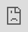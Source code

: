 ```yaml
---
title: "Aviation Intelligence Unit Portal"
date: "2018-02-07T11:26:51+01:00"
---
```


<style type="text/css">
  .img-responsive {
      margin: 0 auto;
      max-width: 75%
  }
  
  .resp-container {
      position: relative;
      overflow: hidden;
      padding-top: 50.0%;
  }
  
  .resp-iframe {
      position: absolute;
      top: 0;
      left: 0;
      width: 100%;
      height: 110%;
      border: 0;
  }
      
  .Scorecard_subt {
    margin: 0px; 
    padding-bottom: 0px;  
    text-align: left; 
    color:#7f7f7f
  }

  .Scorecard_net {
    margin: 0px; 
    padding-bottom: 0px;
    font-weight: bold;  
    text-align: left;
    color: #0070c0; 
    
  }


.col-4 {
  margin: 0px;
  padding: 0px;
  text-align: right;
}

.w3-container {
  border-radius: 5px; 
  background-color: #d9e1f2;
  padding: 0.5em;

</style>

<!-- script for traffic figures -->
<!-- <script type="text/javascript" src="https://www.gstatic.com/charts/loader.js"></script> -->

<script type="text/javascript">
async function fetchLatestNetworkSituation() {
    const apiUrl = 'https://aiu-portal.pockethost.io/api/collections/network_situation/records?sort=-date&perPage=1&skipTotal=1';
    try {
        const response = await fetch(apiUrl);
        if (!response.ok) {
            throw new Error(`API call failed: ${response.status}`);
        }
        const data = await response.json();
        return data.items[0]; // Assuming the latest entry is what we need
    } catch (error) {
        console.error("Failed to fetch latest network situation:", error);
        // Implement any fallback logic or error handling here
        return null;
    }
}

async function updateNetworkSituationOnPage() {
    const latestData = await fetchLatestNetworkSituation();
    if (latestData) {
        <!-- // Extract the year and month from the latest data's date -->
        const latestDate = new Date(latestData.date);
        const year = latestDate.getFullYear();
        const month = latestDate.getMonth();
        <!-- // Calculate month of the first day of the week -->
        const firstDateWeek = new Date();
        firstDateWeek.setDate(latestDate.getDate() - 6);
        const monthFirstdateWeek = firstDateWeek.getMonth();
        <!-- // Correctly construct the date range string -->
        const starty2dDateString = (month == 0 ? `1` :  `1 Jan`); // Fixed start of the year
        const endDateString = `${('' + latestDate.getDate()).slice(-2)} ${latestDate.toLocaleString('default', { month: 'short' })} ${year}`;
        const dateString = `${endDateString}`;
        const datey2dRangeString = `${starty2dDateString} - ${endDateString}`;
        <!-- //calculate 1st day of rolling week and string -->
        const startweekDateString = (month == monthFirstdateWeek ? `${('' + latestDate.getDate()).slice(-2) - 6}` :  `${('' + latestDate.getDate()).slice(-2) - 6} ${latestDate.toLocaleString('default', { month: 'short' })}`);
        const dateweekRangeString = `${startweekDateString} - ${endDateString}`;
        <!-- // Update webpage elements with the latest data, rounding numbers to integers -->
        document.getElementById("day_text_title").innerHTML = dateString;
        document.getElementById("day_text").innerHTML = dateString;
        document.getElementById("week_text").innerHTML = dateweekRangeString;
        document.getElementById("y2d_text").innerHTML = datey2dRangeString;
        document.getElementById("day_traffic").innerHTML = Math.round(latestData.day_traffic).toLocaleString();
        document.getElementById("week_traffic").innerHTML = Math.round(latestData.avg_week_traffic).toLocaleString();
        document.getElementById("y2d_traffic").innerHTML = Math.round(latestData.y2d_flights_total).toLocaleString();
        document.getElementById("avg_y2d_traffic").innerHTML = Math.round(latestData.y2d_flights_daily_average).toLocaleString();
        document.getElementById("dif_y2d_2019").innerHTML =
    (latestData.y2d_diff_2019_year_percentage > 0 ? '+' : '') +
    Math.round(latestData.y2d_diff_2019_year_percentage * 100) + '%';
        document.getElementById("dif_y2d_prev_year").innerHTML =
    (latestData.y2d_diff_previous_year_percentage > 0 ? '+' : '') +
    Math.round(latestData.y2d_diff_previous_year_percentage * 100) + '%';
        document.getElementById("dif_day_prev_week").innerHTML =
    (latestData.dif_day_prev_week > 0 ? '+' : '') +
    Math.round(latestData.dif_day_prev_week * 100) + '%';
        document.getElementById("dif_day_prev_year").innerHTML =
    (latestData.dif_day_prev_year > 0 ? '+' : '') +
    Math.round(latestData.dif_day_prev_year * 100) + '%'; 
        document.getElementById("dif_day_2019").innerHTML =
    (latestData.dif_day_2019 > 0 ? '+' : '') +
    Math.round(latestData.dif_day_2019 * 100) + '%';
            document.getElementById("dif_week_prev_week").innerHTML =
    (latestData.dif_week_prev_week > 0 ? '+' : '') +
    Math.round(latestData.dif_week_prev_week * 100) + '%';
        document.getElementById("dif_week_prev_year").innerHTML =
    (latestData.dif_week_prev_year > 0 ? '+' : '') +
    Math.round(latestData.dif_week_prev_year * 100) + '%'; 
        document.getElementById("dif_week_2019").innerHTML =
    (latestData.dif_week_2019 > 0 ? '+' : '') +
    Math.round(latestData.dif_week_2019 * 100) + '%';
// Delay data
        // 
    <!--     delay dates -->
        const day_delay_text = dateString;
        document.getElementById("day_delay_text").innerHTML = day_delay_text;
        document.getElementById("week_delay_text").innerHTML = dateweekRangeString;
        document.getElementById("y2d_delay_text").innerHTML = datey2dRangeString;
    <!--     delay values -->
        document.getElementById("day_delay").innerHTML = Math.round(latestData.day_delay).toLocaleString();
        document.getElementById("avg_week_delay").innerHTML = Math.round(latestData.avg_week_delay).toLocaleString();
        <!-- document.getElementById("y2d_delay_total").innerHTML = Math.round(latestData.y2d_delay_total).toLocaleString(); -->
        document.getElementById("y2d_delay_daily_average").innerHTML = Math.round(latestData.y2d_delay_daily_average).toLocaleString();
    <!--     delay per flight values -->
        document.getElementById("day_delay_flight").innerHTML = (latestData.day_traffic == 0 ? 0 : Math.round(latestData.day_delay/latestData.day_traffic*100)/100);
        document.getElementById("week_delay_flight").innerHTML = (latestData.avg_week_traffic == 0 ? 0 : Math.round(latestData.avg_week_delay/latestData.avg_week_traffic*100)/100);
        document.getElementById("y2d_delay_flight").innerHTML = (latestData.y2d_flights_total == 0 ? 0 : Math.round(latestData.y2d_delay_total/latestData.y2d_flights_total*100)/100);
    <!--     day delay dif -->
    <!--     document.getElementById("dif_day_delay_prev_week_perc").innerHTML = -->
    <!-- (latestData.dif_day_delay_prev_week_perc > 0 ? '+' : '') + -->
    <!-- Math.round(latestData.dif_day_delay_prev_week_perc * 100) + '%'; -->
        document.getElementById("dif_day_delay_prev_year_perc").innerHTML =
    (latestData.dif_day_delay_prev_year_perc > 0 ? '+' : '') +
    Math.round(latestData.dif_day_delay_prev_year_perc * 100) + '%';
        document.getElementById("dif_day_delay_2019_perc").innerHTML =
    (latestData.dif_day_delay_2019_perc > 0 ? '+' : '') +
    Math.round(latestData.dif_day_delay_2019_perc * 100) + '%';
    <!--     week delay dif -->
    <!--     document.getElementById("dif_week_delay_prev_week_perc").innerHTML = -->
    <!-- (latestData.dif_week_delay_prev_week_perc > 0 ? '+' : '') + -->
    <!-- Math.round(latestData.dif_week_delay_prev_week_perc * 100) + '%'; -->
        document.getElementById("dif_week_delay_prev_year_perc").innerHTML =
    (latestData.dif_week_delay_prev_year_perc > 0 ? '+' : '') +
    Math.round(latestData.dif_week_delay_prev_year_perc * 100) + '%';
        document.getElementById("dif_week_delay_2019_perc").innerHTML =
    (latestData.dif_week_delay_2019_perc > 0 ? '+' : '') +
    Math.round(latestData.dif_week_delay_2019_perc * 100) + '%';
    <!--     y2d delay dif -->
    document.getElementById("dif_y2d_delay_prev_year_perc").innerHTML =
    (latestData.dif_y2d_delay_prev_year_perc > 0 ? '+' : '') +
    Math.round(latestData.dif_y2d_delay_prev_year_perc * 100) + '%';
        document.getElementById("dif_y2d_delay_2019_perc").innerHTML =
    (latestData.dif_y2d_delay_2019_perc > 0 ? '+' : '') +
    Math.round(latestData.dif_y2d_delay_2019_perc * 100) + '%';
    } else {
        // Handle case when no data could be fetched
        console.log("No data available to update the network situation.");
    }
}
</script>
<script type="text/javascript">
    document.addEventListener('DOMContentLoaded', function() {
        updateNetworkSituationOnPage();
    });
</script>


<div class="container">
<h3>Aviation Intelligence Portal</h4>

This portal is provided by the [Performance Review Unit (PRU)](/about/us/) which is part of EUROCONTROL's Aviation Intelligence Unit (AIU). 

</div>

<br>
<div class="container">
<div class="row">

<div class="col-sm-8"><h4><span>Network Status - </span> <span id="day_text_title"></span></h4>

<div>

<ul class="nav nav-tabs">
  <li class="active pr-3"><a data-toggle="tab" href="#flights">Flights</a></li>
  <li class="pr-3"><a data-toggle="tab" href="#delay" onclick="reloadIframeDelay()">ATFM Delay</a></li>
  <li class="pr-3"><a data-toggle="tab" href="#punctuality">Punctuality</a></li>
</ul>

<div class="tab-content">
<!-- flights tab content------------------------------------ -->
<div id="flights" class="tab-pane fade in active show">

<div class="row mt-3" >
<div class="col-sm-3">

<ul class="nav mb-2">
  <li class="active pr-3" style="font-size:0.95em;"><a data-toggle="tab" href="#flights-day">Day</a></li>
  <li class="pr-3" style="font-size:0.95em;"><a data-toggle="tab" href="#flights-week">Week</a></li>
  <li class="pr-3" style="font-size:0.95em;"><a data-toggle="tab" href="#flights-y2d">Y2D</a></li>
</ul>

<div class="w3-container tab-content">

<div class="tab-pane fade in active show" id="flights-day">
  <p id="day_text" style="font-weight: bold; color: #0070c0;">n/a</p>

  <p class="Scorecard_subt">Total flights</p>
  <p id="day_traffic" style="font-weight: bold; color: #0070c0;">n/a</p>

  <p class="Scorecard_subt">Vs prev. week</p>
  <p id="dif_day_prev_week" style="font-weight: bold; color: #0070c0;">n/a</p>

  <p class="Scorecard_subt">Vs prev. year</p>
  <p id="dif_day_prev_year" style="font-weight: bold; color: #0070c0;">n/a</p>

  <p class="Scorecard_subt">Vs 2019</p>
  <p id="dif_day_2019" style="font-weight: bold; color: #0070c0;">n/a</p>
</div><!-- closes tab pane -->

<div class="tab-pane fade in " id="flights-week">
  <p id="week_text" style="font-weight: bold; color: #0070c0;">n/a</p>

  <p class="Scorecard_subt">Avg. daily flights</p>
  <p id="week_traffic" style="font-weight: bold; color: #0070c0;">n/a</p>

  <p class="Scorecard_subt">Vs prev. week</p>
  <p id="dif_week_prev_week" style="font-weight: bold; color: #0070c0;">n/a</p>

  <p class="Scorecard_subt">Vs prev. year</p>
  <p id="dif_week_prev_year" style="font-weight: bold; color: #0070c0;">n/a</p>

  <p class="Scorecard_subt">Vs 2019</p>
  <p id="dif_week_2019" style="font-weight: bold; color: #0070c0;">n/a</p>
</div><!-- closes tab pane -->

<div class="tab-pane fade in" id="flights-y2d">
  <p id="y2d_text" style="font-weight: bold; color: #0070c0;">n/a</p>

  <p class="Scorecard_subt">Total flights</p>
  <p id="y2d_traffic" style="font-weight: bold; color: #0070c0;">n/a</p> 

  <p class="Scorecard_subt">Avg. daily flights</p>
  <p id="avg_y2d_traffic" style="font-weight: bold; color: #0070c0;">n/a</p>

  <p class="Scorecard_subt">Vs prev. year</p>
  <p id="dif_y2d_prev_year" style="font-weight: bold; color: #0070c0;">n/a</p>

  <p class="Scorecard_subt">Vs 2019</p>
  <p id="dif_y2d_2019" style="font-weight: bold; color: #0070c0;">n/a</p>
</div><!-- closes tab pane -->

</div><!-- closes tab content -->

</div>

<div class="col-sm-9">

<p id="graphtitle" class="h6 mb-0">Evolution of daily flights in the EUROCONTROL area</p>
<p style="font-size: 0.8rem">(7-day average)</p>
<div id="graphcontainer" style=" height: 350px;" >
<iframe id="traffic-plot" class="resp-iframe" src="https://www.eurocontrol.int/Economics/Oscar/plot-traffic-lp_new.html" frameborder="0" style="border:0; margin-top: 38px;" >
</iframe>
</div><!-- closes iframe container -->

</div><!-- closes col -->
</div><!-- closes row in col -->

</div><!-- closes tab pane --> 

<!-- delay tab content------------------------------------ -->
<div id="delay" class="tab-pane fade in " >

<div class="row mt-3" >
<div class="col-sm-3">

<ul class="nav mb-2">
  <li class="active pr-3" style="font-size:0.95em;"><a data-toggle="tab" href="#delay-day">Day</a></li>
  <li class="pr-3" style="font-size:0.95em;"><a data-toggle="tab" href="#delay-week">Week</a></li>
  <li class="pr-3" style="font-size:0.95em;"><a data-toggle="tab" href="#delay-y2d">Y2D</a></li>
</ul>

<div class="w3-container tab-content">

<div class="tab-pane fade in active show" id="delay-day">
  <p id="day_delay_text" style="font-weight: bold; color: #0070c0;">n/a</p>

  <p class="Scorecard_subt">Total delay</p>
  <p id="day_delay" style="font-weight: bold; color: #0070c0;">n/a</p>

  <p class="Scorecard_subt">Vs prev. year</p>
  <p id="dif_day_delay_prev_year_perc" style="font-weight: bold; color: #0070c0;">n/a</p>

  <p class="Scorecard_subt">Vs 2019</p>
  <p id="dif_day_delay_2019_perc" style="font-weight: bold; color: #0070c0;">n/a</p>

  <p class="Scorecard_subt">Delay/flight</p>
  <p id="day_delay_flight" style="font-weight: bold; color: #0070c0;">n/a</p>
</div><!-- closes tab pane -->

<div class="tab-pane fade in " id="delay-week">
  <p id="week_delay_text" style="font-weight: bold; color: #0070c0;">n/a</p>

  <p class="Scorecard_subt">Avg. daily delay</p>
  <p id="avg_week_delay" style="font-weight: bold; color: #0070c0;">n/a</p>

  <p class="Scorecard_subt">Vs prev. year</p>
  <p id="dif_week_delay_prev_year_perc" style="font-weight: bold; color: #0070c0;">n/a</p>

  <p class="Scorecard_subt">Vs 2019</p>
  <p id="dif_week_delay_2019_perc" style="font-weight: bold; color: #0070c0;">n/a</p>

  <p class="Scorecard_subt">Avg. delay/flight</p>
  <p id="week_delay_flight" style="font-weight: bold; color: #0070c0;">n/a</p>
</div><!-- closes tab pane -->

<div class="tab-pane fade in" id="delay-y2d">
  <p id="y2d_delay_text" style="font-weight: bold; color: #0070c0;">n/a</p>

  <p class="Scorecard_subt">Avg. daily delay</p>
  <p id="y2d_delay_daily_average" style="font-weight: bold; color: #0070c0;">n/a</p> 

  <p class="Scorecard_subt">Vs prev. year</p>
  <p id="dif_y2d_delay_prev_year_perc" style="font-weight: bold; color: #0070c0;">n/a</p>

  <p class="Scorecard_subt">Vs 2019</p>
  <p id="dif_y2d_delay_2019_perc" style="font-weight: bold; color: #0070c0;">n/a</p>

  <p class="Scorecard_subt">Avg. delay/flight</p>
  <p id="y2d_delay_flight" style="font-weight: bold; color: #0070c0;">n/a</p>
</div><!-- closes tab pane -->

</div><!-- closes tab content -->


</div>

<div class="col-sm-9" >

<div style=" margin-top: 0px; height: 420px;">
<iframe id="delay-plot" class="resp-iframe" src="https://www.eurocontrol.int/Economics/Oscar/plot-delay-traffic-lp.html" frameborder="0" style="border:0;" >
</iframe>
</div><!-- closes iframe container -->

</div><!-- closes col -->
</div><!-- closes row in col -->

</div><!-- closes tab pane --> 

<!-- punctuality tab content------------------------------------ -->
<div id="punctuality" class="tab-pane fade in ">

<div class="row mt-3" >
<div class="col-sm-4">

<div style=" height: 410px;">
<iframe id="delay-plot" class="resp-iframe" data-src="https://www.eurocontrol.int/Economics/Oscar/plot-pun-nw-gauge.html" src="about:blank" frameborder="0" style="border:0;" >
</iframe>
</div>

</div>

<div class="col-sm-8">

<div style=" margin-top: 0px; height: 450px;">
<iframe id="delay-plot" class="resp-iframe" src="https://www.eurocontrol.int/Economics/Oscar/plot-pun-nw-evo.html" frameborder="0" style="border:0;" >
</iframe>
</div><!-- closes iframe container -->

</div><!-- closes col -->
</div><!-- closes row in col -->

</div><!-- closes tab pane -->   

  
</div><!-- closes content -->
</div><!-- closes tabset -->

</div><!-- closes col -->

<div class="col-sm-4" style="min-height: 475px;"><h4>What's new?</h4><br> 
<div id="carouselExampleFade" class="carousel slide carousel-fade" data-ride="carousel">
<div class="carousel-inner">


::: {#carousel-item .carousel-item .active}
::: {.card .border-0}
[![Published: PRC Performance Insight #9 - Gate-to-gate CO₂ emissions in Europe - a holistic approach](/images/pi/prc_pi9.png)](https://www.eurocontrol.int/publication/prc-performance-insight-9-gate-gate-co2-emissions-europe){target="_blank"}

##### [Published: PRC Performance Insight #9 - Gate-to-gate CO₂ emissions in Europe - a holistic approach](https://www.eurocontrol.int/publication/prc-performance-insight-9-gate-gate-co2-emissions-europe){target="_blank"}

<small>The ninth PRC Performance Insight edition presents the PRC’s approach to measure and track gate-to-gate CO2 emissions in the EUROCONTROL area.</small>
:::
:::

::: {#carousel-item .carousel-item}
::: {.card .border-0}
[![Published: ATM Cost-Effectiveness Benchmarking Report (2024 Edition)](/images/landing/ACE_2024.png)](https://www.eurocontrol.int/news/performance-review-commission-issues-its-latest-atm-cost-effectiveness-benchmarking-report){target="_blank"}

##### [Published: ATM Cost-Effectiveness Benchmarking Report (2024 Edition)](https://www.eurocontrol.int/news/performance-review-commission-issues-its-latest-atm-cost-effectiveness-benchmarking-report){target="_blank"}

<small>The independent Performance Review Commission (PRC) has published its 22nd ATM Cost-Effectiveness (ACE) Benchmarking Report.</small>
:::
:::

::: {#carousel-item .carousel-item}
::: {.card .border-0}
[![Published: New Performance Review Report (PRR)](/images/landing/PRR_2023.png)](https://www.eurocontrol.int/news/eurocontrols-pprc-publishes-2023-report-european-air-traffic){target="_blank"}

##### [Published: New Performance Review Report (PRR)](https://www.eurocontrol.int/news/eurocontrols-pprc-publishes-2023-report-european-air-traffic){target="_blank"}

<small>The independent Performance Review Commission (PRC) has published its Performance Review Report (PRR) for 2023.</small>
:::
:::

::: {#carousel-item .carousel-item}
::: {.card .border-0}
[![Published: Aviation Trends - Preparations for the Olympic Games](/images/landing/aviation-trends-2024.jpg)](https://www.eurocontrol.int/publication/paris-2024-preparations-olympic-games){target="_blank"}

##### [Published: Aviation Trends - Preparations for the Olympic Games](https://www.eurocontrol.int/publication/paris-2024-preparations-olympic-games){target="_blank"}

<small>Our latest EUROCONTROL European Aviation Trends briefing looks ahead to the Paris Olympics and Paralympics.</small>
:::
:::

::: {#carousel-item .carousel-item}
::: {.card .border-0}
[![Performance Data Update](/images/landing/data_icon.jpg)](/data/){target="_blank"}

##### [Performance Data Update](/data/){target="_blank"}

<small>May 2024 data available for download now!</small>
:::
:::


</div>

<a class="carousel-control-prev" href="#carouselExampleFade" role="button" data-slide="prev"><span class="carousel-control-prev-icon" aria-hidden="true"></span><span class="sr-only">Previous</span></a>
<a class="carousel-control-next" href="#carouselExampleFade" role="button" data-slide="next"><span class="carousel-control-next-icon" aria-hidden="true"></span><span class="sr-only">Next</span></a>
</div>
</div>

<!-- 
<div class="col-sm-2"><h4></h4><br>
<div class="card bg-light text-center border-0"><a href="https://www.eurocontrol.int/Economics/DailyTrafficVariation-States.html">
  <img class="card-img-top" src="/images/landing/ectl_int_db.png" alt="Daily traffic statistics"><br>
  <div class="card-body"><h6 class="card-title">Performance Snapshot</h6></a><small><p class="card-text">Click to see the latest monthly snapshot!</p></small>
  </div>
</div>
</div>-->

</div>

#### Focus areas
<!-- cards with Key Performance Areas -->
<div class="container">
<div class="row">
<div class="card-deck">
<div class="card"><a href="/traffic">
  <img class="card-img-top" src="/images/landing/ectl_traff_th.jpg" alt="Traffic">
  <div class="card-body"><h6 class="card-title">Traffic</h6></a><small><p class="card-text">[IFR](/acronym/ifr/) flight and [service unit](/acronym/su/) evolution and forecast </p></small>
  </div>
</div>
<div class="card"><a href="/capacity">
  <img class="card-img-top" src="/images/landing/ectl_cap_th.jpg" alt="Capacity">
  <div class="card-body"><h6 class="card-title">Capacity & Delays</h6></a><small><p class="card-text">En-route and airport [ATFM](/acronym/atfm/) delays</p></small>
  </div>
</div>
<div class="card"><a href="/efficiency">
  <img class="card-img-top" src="/images/landing/ectl_env_th.jpg" alt="Efficiency & Environment">
  <div class="card-body"><h6 class="card-title">Efficiency & Environment</h6></a><small><p class="card-text">Flight efficiency affecting fuel burn and emissions</p></small>
  </div>
</div>
<div class="card"><a href="/economics">
  <img class="card-img-top" src="/images/landing/ectl_cef_th.jpg" alt="Economics">
  <div class="card-body"><h6 class="card-title">Economics</h6></a><small><p class="card-text">Analysis of ANS cost-efficiency</p></small>
  </div>
</div>
</div>
</div>
</div>

<br>

<div class="container">
<h4>About the Aviation Intelligence Portal</h4>

In support of the independent work of the [Performance Review Commission (PRC)](/about/prc/) this portal aims to:

* ensure that all stakeholders in all [EUROCONTROL States](/definition/eurocontrol-area/) have high quality information on [ANS](/acronym/ans/) performance available in a transparent, accurate, complete and unbiased manner;
* stimulate an informed dialogue between all stakeholders for the benefit of the entire aviation network; and,
* further develop the [ANS](/acronym/ans/) performance analysis framework and the understanding of key [ANS](/acronym/ans/) performance issues.

For feedback or questions please contact us at:
[Performance Review Unit](mailto:PRU-Support@eurocontrol.int)
</div>


<br>
<div class="container text-center">
{{% subscribe-button %}}

[Read our privacy protection statement](/about/privacy/)
</div>

[ectl_daily]: https://www.eurocontrol.int/Economics/DailyTrafficVariation "Daily traffic updates"
[ectlweb]: https://www.eurocontrol.int/ "EUROCONTROL web page"


<script>

function reloadIframeDelay() {
    var iframe = $("#delay-plot");
    iframe.attr("src", iframe.data("src")); 
}
</script>
